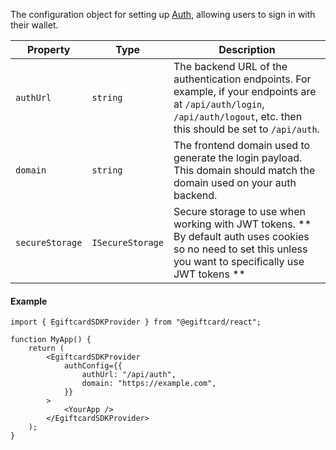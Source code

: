 The configuration object for setting up [Auth](/connect/auth), allowing users to sign in with their wallet.

| Property        | Type             | Description                                                                                                                                                                |
| --------------- | ---------------- | -------------------------------------------------------------------------------------------------------------------------------------------------------------------------- |
| `authUrl`       | `string`         | The backend URL of the authentication endpoints. For example, if your endpoints are at `/api/auth/login`, `/api/auth/logout`, etc. then this should be set to `/api/auth`. |
| `domain`        | `string`         | The frontend domain used to generate the login payload. This domain should match the domain used on your auth backend.                                                     |
| `secureStorage` | `ISecureStorage` | Secure storage to use when working with JWT tokens. ** By default auth uses cookies so no need to set this unless you want to specifically use JWT tokens **               |

#### Example

```tsx
import { EgiftcardSDKProvider } from "@egiftcard/react";

function MyApp() {
	return (
		<EgiftcardSDKProvider
			authConfig={{
				authUrl: "/api/auth",
				domain: "https://example.com",
			}}
		>
			<YourApp />
		</EgiftcardSDKProvider>
	);
}
```
